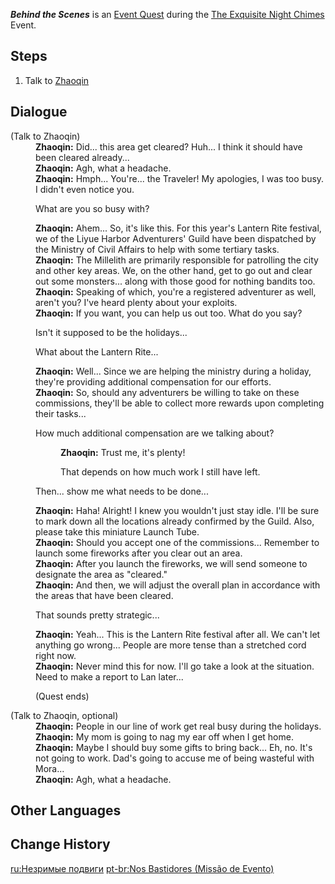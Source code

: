 {{Quest Infobox
|title         = Behind the Scenes
|id            = 71512
|image         = Event Quest Behind the Scenes.png
|type          = World
|event_name    = The Exquisite Night Chimes
|requirement   = Complete [[A Thousand Miles for an Enigmatic Tune]]
|characters    = Traveler; Zhaoqin
|startLocation = [[Mt. Tianheng]], [[Liyue]]
|region        = Liyue
|area          = Sea of Clouds
|subarea       = Mt. Tianheng
|rewards        = Mora*10,000;Adventurer's Experience*4
|otherRewards  = 
* Unlocks the [[The Exquisite Night Chimes/Behind the Scenes|Behind the Scenes]] subevent.
}}
'''''Behind the Scenes''''' is an [[Event Quest]] during the [[The Exquisite Night Chimes]] Event.

==Steps==
# Talk to [[Zhaoqin]]

==Dialogue==
{{Quest Description|In Liyue Harbor, an adventurer is busy with a certain task...}}
{{Dialogue Start}}
;(Talk to Zhaoqin)
:'''Zhaoqin:''' Did... this area get cleared? Huh... I think it should have been cleared already...
:'''Zhaoqin:''' Agh, what a headache.
:'''Zhaoqin:''' Hmph... You're... the Traveler! My apologies, I was too busy. I didn't even notice you.
:{{DIcon}} What are you so busy with?
:'''Zhaoqin:''' Ahem... So, it's like this. For this year's Lantern Rite festival, we of the Liyue Harbor Adventurers' Guild have been dispatched by the Ministry of Civil Affairs to help with some tertiary tasks.
:'''Zhaoqin:''' The Millelith are primarily responsible for patrolling the city and other key areas. We, on the other hand, get to go out and clear out some monsters... along with those good for nothing bandits too.
:'''Zhaoqin:''' Speaking of which, you're a registered adventurer as well, aren't you? I've heard plenty about your exploits.
:'''Zhaoqin:''' If you want, you can help us out too. What do you say?
:{{DIcon}} Isn't it supposed to be the holidays...
:{{DIcon}} What about the Lantern Rite...
:'''Zhaoqin:''' Well... Since we are helping the ministry during a holiday, they're providing additional compensation for our efforts.
:'''Zhaoqin:''' So, should any adventurers be willing to take on these commissions, they'll be able to collect more rewards upon completing their tasks...
:{{DIcon}} How much additional compensation are we talking about?
::'''Zhaoqin:''' Trust me, it's plenty!
::{{DIcon}} That depends on how much work I still have left.
:{{DIcon}} Then... show me what needs to be done...
:'''Zhaoqin:''' Haha! Alright! I knew you wouldn't just stay idle. I'll be sure to mark down all the locations already confirmed by the Guild. Also, please take this miniature Launch Tube.
:'''Zhaoqin:''' Should you accept one of the commissions... Remember to launch some fireworks after you clear out an area.
:'''Zhaoqin:''' After you launch the fireworks, we will send someone to designate the area as "cleared."
:'''Zhaoqin:''' And then, we will adjust the overall plan in accordance with the areas that have been cleared.
:{{DIcon}} That sounds pretty strategic...
:'''Zhaoqin:''' Yeah... This is the Lantern Rite festival after all. We can't let anything go wrong... People are more tense than a stretched cord right now.
:'''Zhaoqin:''' Never mind this for now. I'll go take a look at the situation. Need to make a report to Lan later...
:;(Quest ends)

;(Talk to Zhaoqin, optional)
:'''Zhaoqin:''' People in our line of work get real busy during the holidays.
:'''Zhaoqin:''' My mom is going to nag my ear off when I get home.
:'''Zhaoqin:''' Maybe I should buy some gifts to bring back... Eh, no. It's not going to work. Dad's going to accuse me of being wasteful with Mora...
:'''Zhaoqin:''' Agh, what a headache.
{{Dialogue End}}

==Other Languages==
{{Other Languages
|en      = Behind the Scenes
|zhs     = 灯后勤绩
|zhs_rm  = Dēnghòu Qínjì
|zht     = 燈後勤績
|zht_rm  = Dēnghòu Qínjì
|zh_tl   = Contributions Behind the Lights
|ja      = 灯後労績
|ja_rm   = Tougo Rouseki{{Assumed}}
|ja_tl   = Contributions Behind the Lights
|ko      = 화려한 등불의 뒷면
|ko_rm   = Hwaryeohan Deungbul-ui Dwinmyeon
|ko_tl   = Behind the Luxurious Lanterns
|es      = Héroes anónimos
|es_tl   = Anonymous Heroes
|fr      = En coulisses
|fr_tl   = Behind the Scenes
|ru      = Незримые подвиги
|ru_tl   = Invisible Feats
|th      = ความสำเร็จเบื้องหลังโคม
|th_rm   = 
|th_tl   = 
|vi      = Đằng Sau Hậu Trường
|vi_tl   = 
|de      = Namenlose Helden
|de_tl   = Nameless Heroes
|id      = Di Belakang Layar
|id_tl   = Behind the Scenes
|pt      = Nos Bastidores
|pt_tl   = 
|tr      = Sahne Arkası
|tr_tl   = 
|it      = Dietro le quinte
|it_tl   = Behind the Scenes
}}

==Change History==
{{Change History|3.4}}

[[ru:Незримые подвиги]]
[[pt-br:Nos Bastidores (Missão de Evento)]]